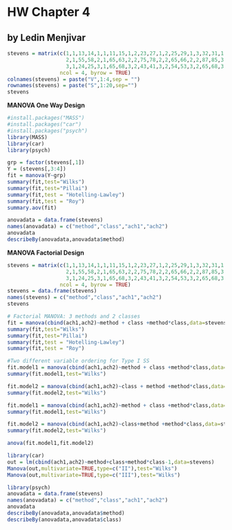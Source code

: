 # HW Chapter 4
## by Ledin Menjivar


```{r}
stevens = matrix(c(1,1,13,14,1,1,11,15,1,2,23,27,1,2,25,29,1,3,32,31,1,3,35,37,2,1,45,47,
                   2,1,55,58,2,1,65,63,2,2,75,78,2,2,65,66,2,2,87,85,3,1,88,85,3,1,91,93,
                   3,1,24,25,3,1,65,68,3,2,43,41,3,2,54,53,3,2,65,68,3,2,76,74),
                 ncol = 4, byrow = TRUE)
colnames(stevens) = paste("V",1:4,sep = "")
rownames(stevens) = paste("S",1:20,sep="")
stevens
```


**MANOVA One Way Design**

```{r}
#install.packages("MASS")
#install.packages("car")
#install.packages("psych")
library(MASS)
library(car)
library(psych)
```
```{r}
grp = factor(stevens[,1])
Y = (stevens[,3:4])
fit = manova(Y~grp)
summary(fit,test="Wilks")
summary(fit,test="Pillai")
summary(fit,test = "Hotelling-Lawley")
summary(fit,test = "Roy")
summary.aov(fit)
```

```{r}
anovadata = data.frame(stevens)
names(anovadata) = c("method","class","ach1","ach2")
anovadata
describeBy(anovadata,anovadata$method)
```

**MANOVA Factorial Design**
```{r}
stevens = matrix(c(1,1,13,14,1,1,11,15,1,2,23,27,1,2,25,29,1,3,32,31,1,3,35,37,2,1,45,47,
                   2,1,55,58,2,1,65,63,2,2,75,78,2,2,65,66,2,2,87,85,3,1,88,85,3,1,91,93,
                   3,1,24,25,3,1,65,68,3,2,43,41,3,2,54,53,3,2,65,68,3,2,76,74),
                 ncol = 4, byrow = TRUE)
stevens = data.frame(stevens)
names(stevens) = c("method","class","ach1","ach2")
stevens
```

```{r}
# Factorial MANOVA: 3 methods and 2 classes
fit = manova(cbind(ach1,ach2)~method + class +method*class,data=stevens)
summary(fit,test="Wilks")
summary(fit,test="Pillai")
summary(fit,test = "Hotelling-Lawley")
summary(fit,test = "Roy")
```

```{r}
#Two different variable ordering for Type I SS
fit.model1 = manova(cbind(ach1,ach2)~method + class +method*class,data=stevens)
summary(fit.model1,test="Wilks")

fit.model2 = manova(cbind(ach1,ach2)~class + method +method*class,data=stevens)
summary(fit.model2,test="Wilks")

fit.model1 = manova(cbind(ach1,ach2)~method + class +method*class,data=stevens)
summary(fit.model1,test="Wilks")

fit.model2 = manova(cbind(ach1,ach2)~class+method +method*class,data=stevens)
summary(fit.model2,test="Wilks")

anova(fit.model1,fit.model2)
```

```{r}
library(car)
out = lm(cbind(ach1,ach2)~method+class+method*class-1,data=stevens)
Manova(out,multivariate=TRUE,type=c("II"),test="Wilks")
Manova(out,multivariate=TRUE,type=c("III"),test="Wilks")
```

```{r}
library(psych)
anovadata = data.frame(stevens)
names(anovadata) = c("method","class","ach1","ach2")
anovadata
describeBy(anovadata,anovadata$method)
describeBy(anovadata,anovadata$class)

```



